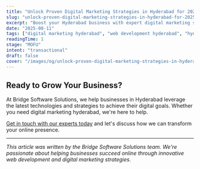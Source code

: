 ```yaml
---
title: "Unlock Proven Digital Marketing Strategies in Hyderabad for 2025 Success"
slug: "unlock-proven-digital-marketing-strategies-in-hyderabad-for-2025-success"
excerpt: "Boost your Hyderabad business with expert digital marketing strategies, driving 2025 growth and success in the city's competitive market."
date: "2025-08-11"
tags: ["digital marketing hyderabad", "web development hyderabad", "hyderabad web design", "digital marketing services hyderabad", "seo hyderabad"]
readingTime: 1
stage: "MOFU"
intent: "transactional"
draft: false
cover: "/images/og/unlock-proven-digital-marketing-strategies-in-hyderabad-for-2025-success.png"
---
```




## Ready to Grow Your Business?

At Bridge Software Solutions, we help businesses in Hyderabad leverage the latest technologies and strategies to achieve their digital goals. Whether you need digital marketing hyderabad, we're here to help.

[Get in touch with our experts today](/contact) and let's discuss how we can transform your online presence.

---

*This article was written by the Bridge Software Solutions team. We're passionate about helping businesses succeed online through innovative web development and digital marketing strategies.*